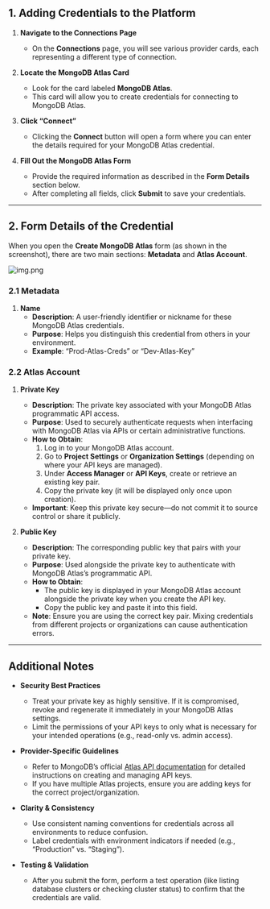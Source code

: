 
## 1. Adding Credentials to the Platform

1. **Navigate to the Connections Page**  
   - On the **Connections** page, you will see various provider cards, each representing a different type of connection.

2. **Locate the MongoDB Atlas Card**  
   - Look for the card labeled **MongoDB Atlas**.  
   - This card will allow you to create credentials for connecting to MongoDB Atlas.

3. **Click “Connect”**  
   - Clicking the **Connect** button will open a form where you can enter the details required for your MongoDB Atlas credential.

4. **Fill Out the MongoDB Atlas Form**  
   - Provide the required information as described in the **Form Details** section below.  
   - After completing all fields, click **Submit** to save your credentials.

---

## 2. Form Details of the Credential

When you open the **Create MongoDB Atlas** form (as shown in the screenshot), there are two main sections: **Metadata** and **Atlas Account**.


![img.png](/images/connections/atlas/mongodb-create-form.png)


### 2.1 Metadata

1. **Name**  
   - **Description**: A user-friendly identifier or nickname for these MongoDB Atlas credentials.  
   - **Purpose**: Helps you distinguish this credential from others in your environment.  
   - **Example**: “Prod-Atlas-Creds” or “Dev-Atlas-Key”

### 2.2 Atlas Account

1. **Private Key**  
   - **Description**: The private key associated with your MongoDB Atlas programmatic API access.  
   - **Purpose**: Used to securely authenticate requests when interfacing with MongoDB Atlas via APIs or certain administrative functions.  
   - **How to Obtain**:  
     1. Log in to your MongoDB Atlas account.  
     2. Go to **Project Settings** or **Organization Settings** (depending on where your API keys are managed).  
     3. Under **Access Manager** or **API Keys**, create or retrieve an existing key pair.  
     4. Copy the private key (it will be displayed only once upon creation).  
   - **Important**: Keep this private key secure—do not commit it to source control or share it publicly.

2. **Public Key**  
   - **Description**: The corresponding public key that pairs with your private key.  
   - **Purpose**: Used alongside the private key to authenticate with MongoDB Atlas’s programmatic API.  
   - **How to Obtain**:  
     - The public key is displayed in your MongoDB Atlas account alongside the private key when you create the API key.  
     - Copy the public key and paste it into this field.  
   - **Note**: Ensure you are using the correct key pair. Mixing credentials from different projects or organizations can cause authentication errors.

---

## Additional Notes

- **Security Best Practices**  
  - Treat your private key as highly sensitive. If it is compromised, revoke and regenerate it immediately in your MongoDB Atlas settings.  
  - Limit the permissions of your API keys to only what is necessary for your intended operations (e.g., read-only vs. admin access).

- **Provider-Specific Guidelines**  
  - Refer to MongoDB’s official [Atlas API documentation](https://www.mongodb.com/docs/atlas/api/) for detailed instructions on creating and managing API keys.  
  - If you have multiple Atlas projects, ensure you are adding keys for the correct project/organization.

- **Clarity & Consistency**  
  - Use consistent naming conventions for credentials across all environments to reduce confusion.  
  - Label credentials with environment indicators if needed (e.g., “Production” vs. “Staging”).

- **Testing & Validation**  
  - After you submit the form, perform a test operation (like listing database clusters or checking cluster status) to confirm that the credentials are valid.

